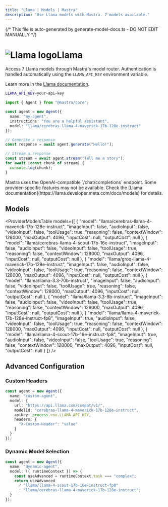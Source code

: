 ```yaml
---
title: "Llama | Models | Mastra"
description: "Use Llama models with Mastra. 7 models available."
---
```


{/* This file is auto-generated by generate-model-docs.ts - DO NOT EDIT MANUALLY */}



# <img src="https://models.dev/logos/llama.svg" alt="Llama logo" className="inline w-8 h-8 mr-2 align-middle dark:invert dark:brightness-0 dark:contrast-200" />Llama

Access 7 Llama models through Mastra's model router. Authentication is handled automatically using the `LLAMA_API_KEY` environment variable.

Learn more in the [Llama documentation](https://llama.developer.meta.com/docs/models).

```bash
LLAMA_API_KEY=your-api-key
```

```typescript
import { Agent } from "@mastra/core";

const agent = new Agent({
  name: "my-agent",
  instructions: "You are a helpful assistant",
  model: "llama/cerebras-llama-4-maverick-17b-128e-instruct"
});

// Generate a response
const response = await agent.generate("Hello!");

// Stream a response
const stream = await agent.stream("Tell me a story");
for await (const chunk of stream) {
  console.log(chunk);
}
```

<Callout type="info">
Mastra uses the OpenAI-compatible `/chat/completions` endpoint. Some provider-specific features may not be available. Check the [Llama documentation](https://llama.developer.meta.com/docs/models) for details.
</Callout>

## Models

<ProviderModelsTable 
  models={[
  {
    "model": "llama/cerebras-llama-4-maverick-17b-128e-instruct",
    "imageInput": false,
    "audioInput": false,
    "videoInput": false,
    "toolUsage": true,
    "reasoning": false,
    "contextWindow": 128000,
    "maxOutput": 4096,
    "inputCost": null,
    "outputCost": null
  },
  {
    "model": "llama/cerebras-llama-4-scout-17b-16e-instruct",
    "imageInput": false,
    "audioInput": false,
    "videoInput": false,
    "toolUsage": true,
    "reasoning": false,
    "contextWindow": 128000,
    "maxOutput": 4096,
    "inputCost": null,
    "outputCost": null
  },
  {
    "model": "llama/groq-llama-4-maverick-17b-128e-instruct",
    "imageInput": false,
    "audioInput": false,
    "videoInput": false,
    "toolUsage": true,
    "reasoning": false,
    "contextWindow": 128000,
    "maxOutput": 4096,
    "inputCost": null,
    "outputCost": null
  },
  {
    "model": "llama/llama-3.3-70b-instruct",
    "imageInput": false,
    "audioInput": false,
    "videoInput": false,
    "toolUsage": true,
    "reasoning": false,
    "contextWindow": 128000,
    "maxOutput": 4096,
    "inputCost": null,
    "outputCost": null
  },
  {
    "model": "llama/llama-3.3-8b-instruct",
    "imageInput": false,
    "audioInput": false,
    "videoInput": false,
    "toolUsage": true,
    "reasoning": false,
    "contextWindow": 128000,
    "maxOutput": 4096,
    "inputCost": null,
    "outputCost": null
  },
  {
    "model": "llama/llama-4-maverick-17b-128e-instruct-fp8",
    "imageInput": true,
    "audioInput": false,
    "videoInput": false,
    "toolUsage": true,
    "reasoning": false,
    "contextWindow": 128000,
    "maxOutput": 4096,
    "inputCost": null,
    "outputCost": null
  },
  {
    "model": "llama/llama-4-scout-17b-16e-instruct-fp8",
    "imageInput": true,
    "audioInput": false,
    "videoInput": false,
    "toolUsage": true,
    "reasoning": false,
    "contextWindow": 128000,
    "maxOutput": 4096,
    "inputCost": null,
    "outputCost": null
  }
]}
/>

## Advanced Configuration

### Custom Headers

```typescript
const agent = new Agent({
  name: "custom-agent",
  model: {
    url: "https://api.llama.com/compat/v1/",
    modelId: "cerebras-llama-4-maverick-17b-128e-instruct",
    apiKey: process.env.LLAMA_API_KEY,
    headers: {
      "X-Custom-Header": "value"
    }
  }
});
```

### Dynamic Model Selection

```typescript
const agent = new Agent({
  name: "dynamic-agent",
  model: ({ runtimeContext }) => {
    const useAdvanced = runtimeContext.task === "complex";
    return useAdvanced 
      ? "llama/llama-4-scout-17b-16e-instruct-fp8"
      : "llama/cerebras-llama-4-maverick-17b-128e-instruct";
  }
});
```
